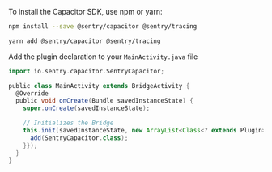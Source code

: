 To install the Capacitor SDK, use npm or yarn:

```bash {tabTitle:npm}
npm install --save @sentry/capacitor @sentry/tracing
```

```bash {tabTitle:Yarn}
yarn add @sentry/capacitor @sentry/tracing
```

Add the plugin declaration to your `MainActivity.java` file

```groovy {filename:MainActivity.java}
import io.sentry.capacitor.SentryCapacitor;

public class MainActivity extends BridgeActivity {
  @Override
  public void onCreate(Bundle savedInstanceState) {
    super.onCreate(savedInstanceState);

    // Initializes the Bridge
    this.init(savedInstanceState, new ArrayList<Class<? extends Plugin>>() {{
      add(SentryCapacitor.class);
    }});
  }
}
```
